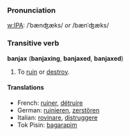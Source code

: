 ===Pronunciation===
[[w:IPA]]: /ˈbænʤæks/ ''or'' /bænˈʤæks/

===Transitive verb===
'''banjax''' ('''banjaxing''', '''banjaxed''', '''banjaxed''')

# To [[ruin]] or [[destroy]].

====Translations====
*French: [[ruiner]], [[détruire]]
*German: [[ruinieren]], [[zerstören]]
*Italian: [[rovinare]], [[distruggere]]
*Tok Pisin: [[bagarapim]]